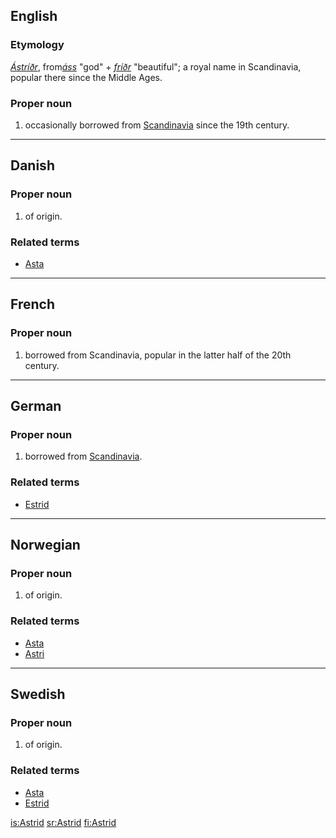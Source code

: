 == English ==

===Etymology===
{{ON.}} ''[[Ástríðr]]'', from''[[áss]]'' "god" + ''[[fríðr]]'' "beautiful"; a royal name in Scandinavia, popular there since the Middle Ages.

===Proper noun===
{{en-proper noun}}

# {{given name|female}} occasionally borrowed from [[Scandinavia]] since the 19th century.

----

==Danish==

===Proper noun===
{{infl|da|proper noun}}

# {{given name|female||da:}} of {{ON.|lang=da}} origin.

===Related terms===
*[[Asta]]

----

==French==

===Proper noun===
{{infl|fr|proper noun}}

# {{given name|female||fr:}} borrowed from Scandinavia, popular in the latter half of the 20th century.

----


{{wikipedia|lang=de}}
==German==

===Proper noun===
{{infl|de|proper noun}}

# {{given name|female||de:}} borrowed from [[Scandinavia]].

===Related terms===
* [[Estrid]]

----

==Norwegian==

===Proper noun===
{{infl|no|proper noun}}

# {{given name|female||no:}} of {{ON.|lang=no}} origin.

===Related terms===
*[[Asta]]
*[[Astri]]

----
{{wikipedia|lang=sv}}

==Swedish==

===Proper noun===
{{infl|sv|proper noun}}

# {{given name|female||sv:}} of {{ON.|lang=sv}} origin.

===Related terms===
*[[Asta]]
*[[Estrid]]

[[is:Astrid]]
[[sr:Astrid]]
[[fi:Astrid]]